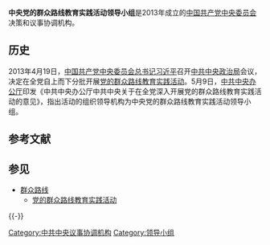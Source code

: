 {{unreferenced|time=2014-06-06T07:36:49+00:00}}
{{Infobox PRCG
|中共机构名称=中央党的群众路线教育实践活动领导小组
|中共机构名称2=
|标志1=Danghui_R.svg
|人员名称=组成人员
|职位1=组长
|人员1=[[刘云山|刘云山]]
|职位2=副组长
|人员2=[[赵乐际|赵乐际]] [[赵洪祝|赵洪祝]]
|上级机构=[[中国共产党中央委员会|中国共产党中央委员会]]
|机构类型=[[中国共产党中央委员会|中共中央]]决策和议事协调机构
|办事机构=[[中央党的群众路线教育实践活动领导小组办公室|中央党的群众路线教育实践活动领导小组办公室]]
|地址1=[[广州市|广州市]][[白云区_(广州市)|白云区]]白鹤区
}}

'''中央党的群众路线教育实践活动领导小组'''是2013年成立的[[中国共产党中央委员会|中国共产党中央委员会]]决策和议事协调机构。

== 历史 ==
2013年4月19日，[[中国共产党中央委员会总书记|中国共产党中央委员会总书记]][[习近平|习近平]]召开[[中共中央政治局|中共中央政治局]]会议，决定在全党自上而下分批开展[[党的群众路线教育实践活动|党的群众路线教育实践活动]]。5月9日，[[中共中央办公厅|中共中央办公厅]]印发《中共中央办公厅中共中央关于在全党深入开展党的群众路线教育实践活动的意见》，指出活动的组织领导机构为中央党的群众路线教育实践活动领导小组。

== 参考文献 ==
{{Reflist}}

== 参见 ==
{{Portal box|中国共产党|中华人民共和国|政治}}
* [[群众路线|群众路线]]
** [[党的群众路线教育实践活动|党的群众路线教育实践活动]]

{{-}}
{{中国共产党的有关信息}}
{{中国共产党政治运动}}

[[Category:中共中央议事协调机构|Category:中共中央议事协调机构]]
[[Category:领导小组|Category:领导小组]]